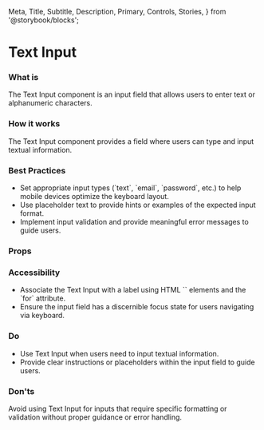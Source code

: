   Meta,
  Title,
  Subtitle,
  Description,
  Primary,
  Controls,
  Stories,
} from '@storybook/blocks';

<Meta of={NsTextInput} />

<h1>Text Input</h1>
<h3>What is</h3>

  The Text Input component is an input field that allows users to enter text or
  alphanumeric characters.

<Primary />

<h3>How it works</h3>

  The Text Input component provides a field where users can type and input
  textual information.

<h3>Best Practices</h3>
<ul>
  <li>
    Set appropriate input types (`text`, `email`, `password`, etc.) to help
    mobile devices optimize the keyboard layout.
  </li>
  <li>
    Use placeholder text to provide hints or examples of the expected input
    format.
  </li>
  <li>
    Implement input validation and provide meaningful error messages to guide
    users.
  </li>
</ul>

<h3>Props</h3>
<Controls />

<h3>Accessibility</h3>
<ul>
  <li>Associate the Text Input with a label using HTML `<label>` elements and the `for` attribute.</li>
  <li>Ensure the input field has a discernible focus state for users navigating via keyboard.</li>
</ul>

<h3>Do</h3>
<ul>
  <li>Use Text Input when users need to input textual information.</li>
  <li>
    Provide clear instructions or placeholders within the input field to guide
    users.
  </li>
</ul>

<h3>Don'ts</h3>

  Avoid using Text Input for inputs that require specific formatting or
  validation without proper guidance or error handling.

<Stories />
